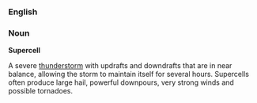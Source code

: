 ===English===

===Noun===

'''Supercell'''

A severe [[thunderstorm]] with updrafts and downdrafts that are in near balance, allowing the storm to maintain itself for several hours. Supercells often produce large hail, powerful downpours, very strong winds and possible tornadoes.